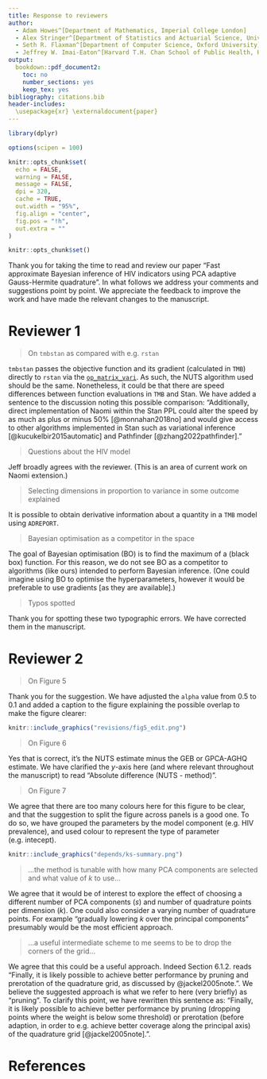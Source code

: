 ```yaml
---
title: Response to reviewers
author:
  - Adam Howes^[Department of Mathematics, Imperial College London]
  - Alex Stringer^[Department of Statistics and Actuarial Science, University of Waterloo]
  - Seth R. Flaxman^[Department of Computer Science, Oxford University]
  - Jeffrey W. Imai-Eaton^[Harvard T.H. Chan School of Public Health, Harvard University]
output:
  bookdown::pdf_document2:
    toc: no
    number_sections: yes
    keep_tex: yes
bibliography: citations.bib
header-includes:
  \usepackage{xr} \externaldocument{paper}
---
```


```r
library(dplyr)

options(scipen = 100)

knitr::opts_chunk$set(
  echo = FALSE,
  warning = FALSE,
  message = FALSE,
  dpi = 320,
  cache = TRUE,
  out.width = "95%",
  fig.align = "center",
  fig.pos = "!h",
  out.extra = ""
)

knitr::opts_chunk$set()
```

Thank you for taking the time to read and review our paper "Fast approximate Bayesian inference of HIV indicators using PCA adaptive Gauss-Hermite quadrature".
In what follows we address your comments and suggestions point by point.
We appreciate the feedback to improve the work and have made the relevant changes to the manuscript.

\clearpage

# Reviewer 1 {-}

> On `tmbstan` as compared with e.g. `rstan`

`tmbstan` passes the objective function and its gradient (calculated in `TMB`) directly to `rstan` via the [`op_matrix_vari`](https://mc-stan.org/math/classstan_1_1math_1_1op__matrix__vari.html).
As such, the NUTS algorithm used should be the same.
Nonetheless, it could be that there are speed differences between function evaluations in `TMB` and Stan.
We have added a sentence to the discussion noting this possible comparison: "Additionally, direct implementation of Naomi within the Stan PPL could alter the speed by as much as plus or minus 50% [@monnahan2018no] and would give access to other algorithms implemented in Stan such as variational inference [@kucukelbir2015automatic] and Pathfinder [@zhang2022pathfinder]."

> Questions about the HIV model

Jeff broadly agrees with the reviewer.
(This is an area of current work on Naomi extension.)

> Selecting dimensions in proportion to variance in some outcome explained

It is possible to obtain derivative information about a quantity in a `TMB` model using `ADREPORT`.

> Bayesian optimisation as a competitor in the space

The goal of Bayesian optimisation (BO) is to find the maximum of a (black box) function.
For this reason, we do not see BO as a competitor to algorithms (like ours) intended to perform Bayesian inference.
(One could imagine using BO to optimise the hyperparameters, however it would be preferable to use gradients [as they are available].)

> Typos spotted

Thank you for spotting these two typographic errors.
We have corrected them in the manuscript.

# Reviewer 2 {-}

> On Figure 5

Thank you for the suggestion.
We have adjusted the `alpha` value from 0.5 to 0.1 and added a caption to the figure explaining the possible overlap to make the figure clearer:

```r
knitr::include_graphics("revisions/fig5_edit.png")
```

> On Figure 6

Yes that is correct, it's the NUTS estimate minus the GEB or GPCA-AGHQ estimate.
We have clarified the $y$-axis here (and where relevant throughout the manuscript) to read "Absolute difference (NUTS - method)".

> On Figure 7

We agree that there are too many colours here for this figure to be clear, and that the suggestion to split the figure across panels is a good one.
To do so, we have grouped the parameters by the model component (e.g. HIV prevalence), and used colour to represent the type of parameter (e.g. intecept).

```r
knitr::include_graphics("depends/ks-summary.png")
```

> ...the method is tunable with how many PCA components are selected and what value of $k$ to use...

We agree that it would be of interest to explore the effect of choosing a different number of PCA components ($s$) and number of quadrature points per dimension ($k$).
One could also consider a varying number of quadrature points.
For example "gradually lowering $k$ over the principal components" presumably would be the most efficient approach.

> ...a useful intermediate scheme to me seems to be to drop the corners of the grid...

We agree that this could be a useful approach.
Indeed Section 6.1.2. reads "Finally, it is likely possible to achieve better performance by pruning and prerotation of the quadrature grid, as discussed by @jackel2005note.".
We believe the suggested approach is what we refer to here (very briefly) as "pruning".
To clarify this point, we have rewritten this sentence as: "Finally, it is likely possible to achieve better performance by pruning (dropping points where the weight is below some threshold) or prerotation (before adaption, in order to e.g. achieve better coverage along the principal axis) of the quadrature grid [@jackel2005note].".

# References {#references .unnumbered}
